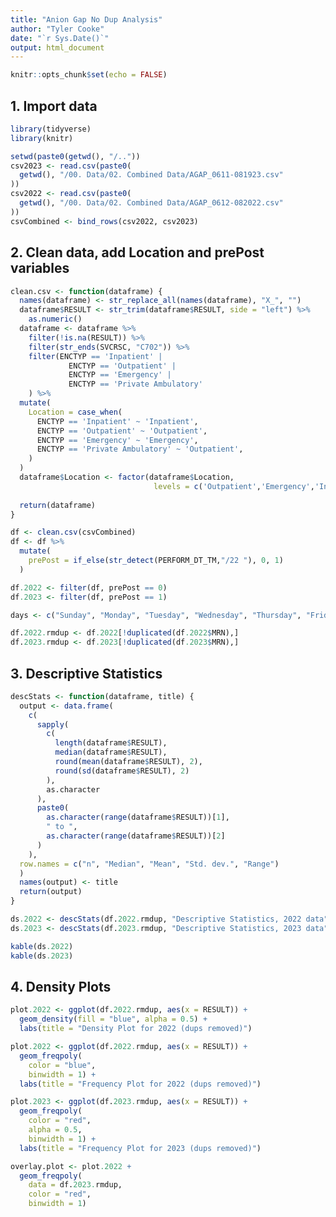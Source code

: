 ```yaml
---
title: "Anion Gap No Dup Analysis"
author: "Tyler Cooke"
date: "`r Sys.Date()`"
output: html_document
---
```


```r
knitr::opts_chunk$set(echo = FALSE)
```

## 1. Import data

```r
library(tidyverse)
library(knitr)

setwd(paste0(getwd(), "/.."))
csv2023 <- read.csv(paste0(
  getwd(), "/00. Data/02. Combined Data/AGAP_0611-081923.csv"
))
csv2022 <- read.csv(paste0(
  getwd(), "/00. Data/02. Combined Data/AGAP_0612-082022.csv"
))
csvCombined <- bind_rows(csv2022, csv2023)
```

## 2. Clean data, add Location and prePost variables

```r
clean.csv <- function(dataframe) {
  names(dataframe) <- str_replace_all(names(dataframe), "X_", "")
  dataframe$RESULT <- str_trim(dataframe$RESULT, side = "left") %>% 
    as.numeric()
  dataframe <- dataframe %>% 
    filter(!is.na(RESULT)) %>% 
    filter(str_ends(SVCRSC, "C702")) %>% 
    filter(ENCTYP == 'Inpatient' |
             ENCTYP == 'Outpatient' |
             ENCTYP == 'Emergency' |
             ENCTYP == 'Private Ambulatory'
    ) %>%
  mutate(
    Location = case_when(
      ENCTYP == 'Inpatient' ~ 'Inpatient',
      ENCTYP == 'Outpatient' ~ 'Outpatient',
      ENCTYP == 'Emergency' ~ 'Emergency',
      ENCTYP == 'Private Ambulatory' ~ 'Outpatient',
    )
  )
  dataframe$Location <- factor(dataframe$Location,
                                levels = c('Outpatient','Emergency','Inpatient'))
  
  return(dataframe)
}

df <- clean.csv(csvCombined)
df <- df %>% 
  mutate(
    prePost = if_else(str_detect(PERFORM_DT_TM,"/22 "), 0, 1)
  )

df.2022 <- filter(df, prePost == 0)
df.2023 <- filter(df, prePost == 1)

days <- c("Sunday", "Monday", "Tuesday", "Wednesday", "Thursday", "Friday", "Saturday")

df.2022.rmdup <- df.2022[!duplicated(df.2022$MRN),]
df.2023.rmdup <- df.2023[!duplicated(df.2023$MRN),]
```

## 3. Descriptive Statistics

```r
descStats <- function(dataframe, title) {
  output <- data.frame(
    c(
      sapply(
        c(
          length(dataframe$RESULT),
          median(dataframe$RESULT),
          round(mean(dataframe$RESULT), 2),
          round(sd(dataframe$RESULT), 2)
        ),
        as.character
      ),
      paste0(
        as.character(range(dataframe$RESULT))[1],
        " to ",
        as.character(range(dataframe$RESULT))[2]
      )
    ),
  row.names = c("n", "Median", "Mean", "Std. dev.", "Range")
  )
  names(output) <- title
  return(output)
}

ds.2022 <- descStats(df.2022.rmdup, "Descriptive Statistics, 2022 data")
ds.2023 <- descStats(df.2023.rmdup, "Descriptive Statistics, 2023 data")

kable(ds.2022)
kable(ds.2023)
```

## 4. Density Plots

```r
plot.2022 <- ggplot(df.2022.rmdup, aes(x = RESULT)) +
  geom_density(fill = "blue", alpha = 0.5) +
  labs(title = "Density Plot for 2022 (dups removed)")

plot.2022 <- ggplot(df.2022.rmdup, aes(x = RESULT)) +
  geom_freqpoly(
    color = "blue",
    binwidth = 1) +
  labs(title = "Frequency Plot for 2022 (dups removed)")

plot.2023 <- ggplot(df.2023.rmdup, aes(x = RESULT)) +
  geom_freqpoly(
    color = "red", 
    alpha = 0.5,
    binwidth = 1) +
  labs(title = "Frequency Plot for 2023 (dups removed)")

overlay.plot <- plot.2022 + 
  geom_freqpoly(
    data = df.2023.rmdup,
    color = "red",
    binwidth = 1)

```

